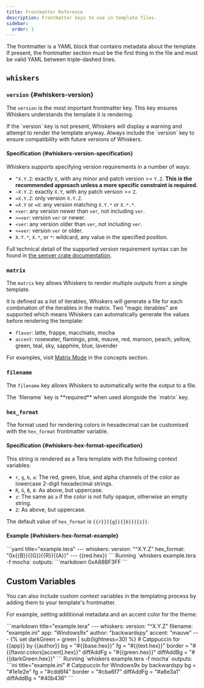 ```yaml
---
title: Frontmatter Reference
description: Frontmatter keys to use in template files.
sidebar:
  order: 1
---
```



The frontmatter is a YAML block that contains metadata about the template. If
present, the frontmatter section must be the first thing in the file and must be
valid YAML between triple-dashed lines.

## `whiskers`

### `version` {#whiskers-version}

The `version` is the most important frontmatter key. This key ensures Whiskers
understands the template it is rendering.

<Aside type="tip" title="Important">
  If the `version` key is not present, Whiskers will display a warning and
  attempt to render the template anyway. Always include the `version` key to
  ensure compatibility with future versions of Whiskers.
</Aside>

#### Specification {#whiskers-version-specification}

Whiskers supports specifying version requirements in a number of ways:

- `^X.Y.Z`: exactly `X`, with any minor and patch version >= `Y.Z`. **This is the
  recommended approach unless a more specific constraint is required.**
- `~X.Y.Z`: exactly `X.Y`, with any patch version >= `Z`.
- `=X.Y.Z`: only version `X.Y.Z`.
- `=X.Y` or `=X`: any version matching `X.Y.*` or `X.*.*`.
- `>ver`: any version newer than `ver`, not including `ver`.
- `>=ver`: version `ver` or newer.
- `<ver`: any version older than `ver`, not including `ver`.
- `<=ver`: version `ver` or older.
- `X.Y.*`, `X.*`, or `*`: wildcard, any value in the specified position.

Full technical detail of the supported version requirement syntax can be found
in [the semver crate documentation](https://docs.rs/semver/1.0.25/semver/enum.Op.html).

### `matrix`

The `matrix` key allows Whiskers to render multiple outputs from a single
template.

It is defined as a list of iterables, Whiskers will generate a file for each
combination of the iterables in the matrix. Two "magic iterables" are supported
which means Whiskers can automatically generate the values before rendering the
template:

- `flavor`: latte, frappe, macchiato, mocha
- `accent`: rosewater, flamingo, pink, mauve, red, maroon, peach, yellow, green, teal, sky, sapphire, blue, lavender

For examples, visit [Matrix Mode](/concepts/matrix-mode) in the concepts section.

### `filename`

The `filename` key allows Whiskers to automatically write the output to a file.

<Aside type="note">
  The `filename` key is **required** when used alongside the `matrix` key.
</Aside>

### `hex_format`

The format used for rendering colors in hexadecimal can be customised with the
`hex_format` frontmatter variable.

#### Specification {#whiskers-hex-format-specification}

This string is rendered as a Tera template with the following context variables:

- `r`, `g`, `b`, `a`: The red, green, blue, and alpha channels of the color as lowercase 2-digit hexadecimal strings.
- `R`, `G`, `B`, `A`: As above, but uppercase.
- `z`: The same as `a` if the color is not fully opaque, otherwise an empty string.
- `Z`: As above, but uppercase.

The default value of `hex_format` is `{{r}}{{g}}{{b}}{{z}}`.

#### Example {#whiskers-hex-format-example}

<Tabs>
  <TabItem label="Input">
  ```yaml title="example.tera"
  ---
  whiskers:
    version: "^X.Y.Z"
    hex_format: "0x{{B}}{{G}}{{R}}{{A}}"
  ---
  {{red.hex}}
  ```
  </TabItem>
  <TabItem label="Output">
  Running `whiskers example.tera -f mocha` outputs:
  ```markdown
  0xA88BF3FF
  ```
  </TabItem>
</Tabs>

## Custom Variables

You can also include custom context variables in the templating process by
adding them to your template's frontmatter.

For example, setting additional metadata and an accent color for the theme:

<Tabs>
  <TabItem label="Input">
  ```markdown title="example.tera"
  ---
  whiskers:
    version: "^X.Y.Z"
    filename: "example.ini"
  app: "Windows9x"
  author: "backwardspy"
  accent: "mauve"
  ---
  {% set darkGreen = green | sub(lightness=30) %}
  # Catppuccin for {{app}} by {{author}}
  bg = "#{{base.hex}}"
  fg = "#{{text.hex}}"
  border = "#{{flavor.colors[accent].hex}}"
  diffAddFg = "#{{green.hex}}"
  diffAddBg = "#{{darkGreen.hex}}"
  ```
  </TabItem>
  <TabItem label="Output">
  Running `whiskers example.tera -f mocha` outputs:
  ```ini title="example.ini"
  # Catppuccin for Windows9x by backwardspy
  bg = "#1e1e2e"
  fg = "#cdd6f4"
  border = "#cba6f7"
  diffAddFg = "#a6e3a1"
  diffAddBg = "#40b436"
  ```
  </TabItem>
</Tabs>
